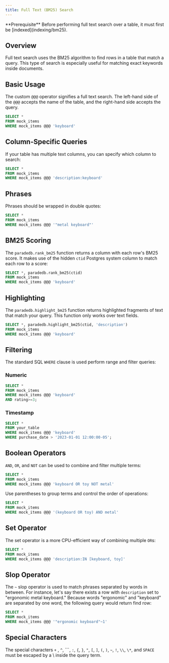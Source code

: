 ```yaml
---
title: Full Text (BM25) Search
---
```


<Info>
  **Prerequisite** Before performing full text search over a table, it must
  first be [indexed](indexing/bm25).
</Info>

## Overview

Full text search uses the BM25 algorithm to find rows in a table that match a query. This type of search
is especially useful for matching exact keywords inside documents.

## Basic Usage

The custom `@@@` operator signifies a full text search. The left-hand side of the `@@@` accepts the
name of the table, and the right-hand side accepts the query.

```sql
SELECT *
FROM mock_items
WHERE mock_items @@@ 'keyboard'
```

## Column-Specific Queries

If your table has multiple text columns, you can specify which column to search:

```sql
SELECT *
FROM mock_items
WHERE mock_items @@@ 'description:keyboard'
```

## Phrases

Phrases should be wrapped in double quotes:

```sql
SELECT *
FROM mock_items
WHERE mock_items @@@ '"metal keyboard"'
```

## BM25 Scoring

The `paradedb.rank_bm25` function returns a column with each row's BM25 score. It makes use of the
hidden `ctid` Postgres system column to match each row to a score:

```sql
SELECT *, paradedb.rank_bm25(ctid)
FROM mock_items
WHERE mock_items @@@ 'keyboard'
```

## Highlighting

The `paradedb.highlight_bm25` function returns highlighted fragments of text that match your
query. This function only works over text fields.

```sql
SELECT *, paradedb.highlight_bm25(ctid, 'description')
FROM mock_items
WHERE mock_items @@@ 'keyboard'
```

## Filtering

The standard SQL `WHERE` clause is used perform range and filter queries:

### Numeric

```sql
SELECT *
FROM mock_items
WHERE mock_items @@@ 'keyboard'
AND rating>=3;
```

### Timestamp

```sql
SELECT *
FROM your_table
WHERE mock_items @@@ 'keyboard'
WHERE purchase_date > '2023-01-01 12:00:00-05';
```

## Boolean Operators

`AND`, `OR`, and `NOT` can be used to combine and filter multiple terms:

```sql
SELECT *
FROM mock_items
WHERE mock_items @@@ 'keyboard OR toy NOT metal'
```

Use parentheses to group terms and control the order of operations:

```sql
SELECT *
FROM mock_items
WHERE mock_items @@@ '(keyboard OR toy) AND metal'
```

## Set Operator

The set operator is a more CPU-efficient way of combining multiple `OR`s:

```sql
SELECT *
FROM mock_items
WHERE mock_items @@@ 'description:IN [keyboard, toy]'
```

## Slop Operator

The `~` slop operator is used to match phrases separated by words in between. For instance, let's say
there exists a row with `description` set to "ergonomic metal keyboard." Because words "ergonomic" and "keyboard"
are separated by one word, the following query would return find row:

```sql
SELECT *
FROM mock_items
WHERE mock_items @@@ '"ergonomic keyboard"~1'
```

## Special Characters

The special characters `+` , `^`, ```, `:`, `{`, `}`, `"`, `[`, `]`, `(`, `)`, `~`, `!`, `\\`, `\*`, and `SPACE`
must be escaped by a \ inside the query term.

